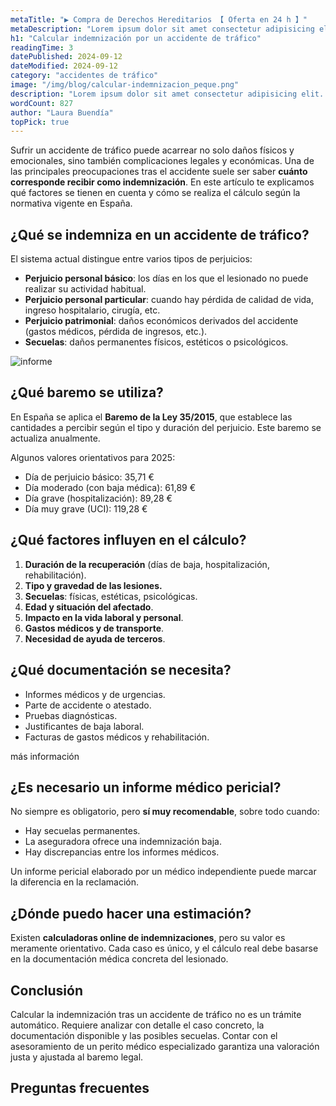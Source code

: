 ```yaml
---
metaTitle: "▶ Compra de Derechos Hereditarios 【 Oferta en 24 h 】"
metaDescription: "Lorem ipsum dolor sit amet consectetur adipisicing elit. Cupiditate porro rerum vitae accusantium sunt tempora! Accusamus delectus doloremque"
h1: "Calcular indemnización por un accidente de tráfico"
readingTime: 3
datePublished: 2024-09-12
dateModified: 2024-09-12
category: "accidentes de tráfico"
image: "/img/blog/calcular-indemnizacion_peque.png"
description: "Lorem ipsum dolor sit amet consectetur adipisicing elit. Cupiditate porro rerum vitae accusantium sunt tempora! Accusamus delectus doloremque."
wordCount: 827
author: "Laura Buendía"
topPick: true
---
```



Sufrir un accidente de tráfico puede acarrear no solo daños físicos y emocionales, sino también complicaciones legales y económicas. Una de las principales preocupaciones tras el accidente suele ser saber **cuánto corresponde recibir como indemnización**. En este artículo te explicamos qué factores se tienen en cuenta y cómo se realiza el cálculo según la normativa vigente en España.

## ¿Qué se indemniza en un accidente de tráfico?

El sistema actual distingue entre varios tipos de perjuicios:

- **Perjuicio personal básico**: los días en los que el lesionado no puede realizar su actividad habitual.
- **Perjuicio personal particular**: cuando hay pérdida de calidad de vida, ingreso hospitalario, cirugía, etc.
- **Perjuicio patrimonial**: daños económicos derivados del accidente (gastos médicos, pérdida de ingresos, etc.).
- **Secuelas**: daños permanentes físicos, estéticos o psicológicos.

<Image
  src="/img/blog/calcular-indemnizacion_peque.png"
  alt="informe"
  height={400}
  width={600}
/>

## ¿Qué baremo se utiliza?

En España se aplica el **Baremo de la Ley 35/2015**, que establece las cantidades a percibir según el tipo y duración del perjuicio. Este baremo se actualiza anualmente.

Algunos valores orientativos para 2025:

- Día de perjuicio básico: 35,71 €
- Día moderado (con baja médica): 61,89 €
- Día grave (hospitalización): 89,28 €
- Día muy grave (UCI): 119,28 €

## ¿Qué factores influyen en el cálculo?

1. **Duración de la recuperación** (días de baja, hospitalización, rehabilitación).
2. **Tipo y gravedad de las lesiones.**
3. **Secuelas**: físicas, estéticas, psicológicas.
4. **Edad y situación del afectado**.
5. **Impacto en la vida laboral y personal**.
6. **Gastos médicos y de transporte**.
7. **Necesidad de ayuda de terceros**.

## ¿Qué documentación se necesita?

- Informes médicos y de urgencias.
- Parte de accidente o atestado.
- Pruebas diagnósticas.
- Justificantes de baja laboral.
- Facturas de gastos médicos y rehabilitación.

<MainCta modifier="service-page">más información</MainCta>

## ¿Es necesario un informe médico pericial?

No siempre es obligatorio, pero **sí muy recomendable**, sobre todo cuando:

- Hay secuelas permanentes.
- La aseguradora ofrece una indemnización baja.
- Hay discrepancias entre los informes médicos.

Un informe pericial elaborado por un médico independiente puede marcar la diferencia en la reclamación.

<CtaLinks modifier="service-page" />

## ¿Dónde puedo hacer una estimación?

Existen **calculadoras online de indemnizaciones**, pero su valor es meramente orientativo. Cada caso es único, y el cálculo real debe basarse en la documentación médica concreta del lesionado.

## Conclusión

Calcular la indemnización tras un accidente de tráfico no es un trámite automático. Requiere analizar con detalle el caso concreto, la documentación disponible y las posibles secuelas. Contar con el asesoramiento de un perito médico especializado garantiza una valoración justa y ajustada al baremo legal.

## Preguntas frecuentes

<FAQ faqs={FAQ_CALCULAR_INDEMNIZACION} />

